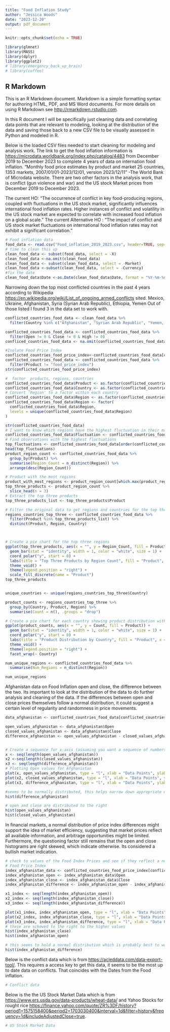 ```yaml
---
title: "Food Inflation Study"
author: "Jessica Woods"
date: "2023-12-20"
output: pdf_document
---
```


```r
knitr::opts_chunk$set(echo = TRUE)

library(glmnet)
library(MASS)
library(dplyr)
library(ggplot2)
# library(emergency_back_up_brain)
# library(coffee)

```

## R Markdown

This is an R Markdown document. Markdown is a simple formatting syntax for authoring HTML, PDF, and MS Word documents. For more details on using R Markdown see <http://rmarkdown.rstudio.com>.

In this R document I will be specifically just cleaning data and correlating data points that are relevant to modeling, looking at the distribution of the data and saving those back to a new CSV file to be visually assessed in Python and modeled in R. 

Below is the loaded CSV files needed to start cleaning for modeling and analysis work. The link to get the food inflation information is <https://microdata.worldbank.org/index.php/catalog/4483> from December 2019 to December 2023 to complete 4 years of data on internation food inflation. 
"Monthly food price estimates by product and market 25 countries, 1353 markets, 2007/01/01-2023/12/01, version 2023/12/11" -The World Bank of Microdata website.
There are two other factors in the analysis work, that is conflict (gun violence and war) and the US stock Market prices from December 2019 to December 2023.

The current HO: "The occurrence of conflict in key food-producing regions, coupled with fluctuations in the US stock market, significantly influences international food inflation rates. Higher instances of conflict and volatility in the US stock market are expected to correlate with increased food inflation on a global scale."
The current Alternative HO : "The impact of conflict and US stock market fluctuations on international food inflation rates may not exhibit a significant correlation."

```r
# Food inflation data
food_data <- read.csv("Food_inflation_2019_2023.csv", header=TRUE, sep=",")
# time to clean this up
clean_food_data <- subset(food_data, select = -X)
clean_food_data <-na.omit(clean_food_data)
clean_food_data <- subset(clean_food_data, select = -Market)
clean_food_data <-subset(clean_food_data, select = -Currency)
#fix the date
clean_food_data$Date <-as.Date(clean_food_data$Date, format = "%Y-%m-%d")

```

Narrowing down the top most conflicted countries in the past 4 years according to Wikipedia <https://en.wikipedia.org/wiki/List_of_ongoing_armed_conflicts> sited.
Mexico, Ukraine, Afghanistan, Syria (Syrian Arab Republic), Ethiopia, Yemen Out of those listed I found 3
in the data set to work with.

```r
conflicted_countries_food_data <- clean_food_data %>%
  filter(Country %in% c("Afghanistan", "Syrian Arab Republic", "Yemen, Rep."))

conflicted_countries_food_data <- conflicted_countries_food_data %>%
  filter(Open != 0 & Close != 0 & High != 0)
confliced_countries_food_data <- na.omit(conflicted_countries_food_data[c("Open", "Close")])

#Isolate Food Price Index
conflicted_countries_food_price_index<-conflicted_countries_food_data[conflicted_countries_food_data$Product == "food_price_index", ]
conflicted_countries_food_data <- conflicted_countries_food_data %>%
  filter(Product != "food_price_index")
str(conflicted_countries_food_price_index)

#  factor  products, regions, countries
conflicted_countries_food_data$Product <- as.factor(conflicted_countries_food_data$Product)
conflicted_countries_food_data$Country <- as.factor(conflicted_countries_food_data$Country)
# Convert 'Region' to a factor within each country
conflicted_countries_food_data$Region <- as.factor(conflicted_countries_food_data$Region)
conflicted_countries_food_data$Region <- factor(
  conflicted_countries_food_data$Region,
  levels = unique(conflicted_countries_food_data$Region) 
)

str(conflicted_countries_food_data)
# I want to know which regions have the highest fluctuation in their markets
conflicted_countries_food_data$Fluctuation <- conflicted_countries_food_data$Close - conflicted_countries_food_data$Open
# Find observations with the highest fluctuations
top_fluctuations <- conflicted_countries_food_data[order(conflicted_countries_food_data$Fluctuation, decreasing = TRUE), ]
head(top_fluctuations)
product_region_count <- conflicted_countries_food_data %>%
  group_by(Product) %>%
  summarise(Region_Count = n_distinct(Region)) %>%
  arrange(desc(Region_Count))

# Product with the most regions
product_with_most_regions <- product_region_count[which.max(product_region_count$Region_Count), ]
top_three_products <- product_region_count %>%
  slice_head(n = 3)
# Extract the top three products
top_three_products_list <- top_three_products$Product

# Filter the original data to get regions and countries for the top three products
regions_countries_top_three <- conflicted_countries_food_data %>%
  filter(Product %in% top_three_products_list) %>%
  distinct(Product, Region, Country)



# Create a pie chart for the top three regions
ggplot(top_three_products, aes(x = "", y = Region_Count, fill = Product)) +
  geom_bar(stat = "identity", width = 1, color = "white", size = 1) +
  coord_polar("y", start = 0) +
  labs(title = "Top Three Products by Region Count", fill = "Product", x = NULL, y = NULL) +
  theme_void() +
  theme(legend.position = "right") +
  scale_fill_discrete(name = "Product")
top_three_products


unique_countries <- unique(regions_countries_top_three$Country)

product_counts <- regions_countries_top_three %>%
  group_by(Country, Product, Region) %>%
  summarise(Count = n(), .groups = "drop")

# Create a pie chart for each country showing product distribution within regions
ggplot(product_counts, aes(x = "", y = Count, fill = Product)) +
  geom_bar(stat = "identity", width = 1, color = "white", size = 1) +
  coord_polar("y", start = 0) +
  labs(title = "Product Distribution by Country", fill = "Product", x = NULL, y = NULL) +
  theme_void() +
  theme(legend.position = "right") +
  facet_wrap(~ Country)

num_unique_regions <- conflicted_countries_food_data %>%
  summarise(Num_Regions = n_distinct(Region))

num_unique_regions
```

Afghanistan data on Food Inflation open and close, the difference between the two. Its important to look at the distribution of the data to do further analysis and cleaning of the data. If the differences between open and close prices themselves follow a normal distribution, it could suggest a certain level of regularity and randomness in price movements.
```r
data_afghanistan <- conflicted_countries_food_data[conflicted_countries_food_data$Country == "Afghanistan", ]

open_values_afghanistan <- data_afghanistan$Open
closed_values_afghanistan <- data_afghanistan$Close
difference_afghanistan <- open_values_afghanistan - closed_values_afghanistan


# Create a sequence for x-axis (assuming you want a sequence of numbers as x-axis)
x <- seq(length(open_values_afghanistan))
x2 <-seq(length(closed_values_afghanistan))
x3 <- seq(length(difference_afghanistan))
# Plotting Open values for Afghanistan
plot(x, open_values_afghanistan, type = "l", xlab = "Data Points", ylab = "Open Values", main = "Open Values for Afghanistan")
plot(x2, closed_values_afghanistan, type = "l", xlab = "Data Points", ylab = "Closed Values", main = "Closed Values for Afghanistan")
plot(x3, difference_afghanistan, type = "l", xlab = "Data Points", ylab = "Closed Values", main = "Closed Values for Afghanistan")

#seems to be normally distributed, this helps narrow down appropriate models to examine Afghanistan specifically.
hist(difference_afghanistan)

# open and close are distributed to the right
hist(open_values_afghanistan)
hist(closed_values_afghanistan)
```
In financial markets, a normal distribution of price index differences might support the idea of market efficiency, suggesting that market prices reflect all available information, and arbitrage opportunities might be limited. Furthermore,  the questioning factor still remains that the open and close histograms are right skewed, which indicate otherwise. Its considered a bullish market indication.

```r
# check to values of the Food Index Prices and see if they reflect a normal distribution or not
# Food Price Index
index_afghanistan_data <- conflicted_countries_food_price_index[conflicted_countries_food_price_index$Country=="Afghanistan",]
index_afghanistan_open <- index_afghanistan_data$Open
index_afghanistan_close <- index_afghanistan_data$Close
index_afghanistan_difference <- index_afghanistan_open - index_afghanistan_close

x1_index <- seq(length(index_afghanistan_open))
x2_index <- seq(length(index_afghanistan_close))
x3_index <- seq(length(index_afghanistan_difference))

plot(x1_index, index_afghanistan_open, type = "l", xlab = "Data Points", ylab = "Open Values", main = "Open Values for Food Index Prices Afghanistan")
plot(x2_index, index_afghanistan_close, type = "l", xlab = "Data Points", ylab = "Closed Values", main = "Open Values for Food Index Prices Afghanistan")
plot(x3_index, index_afghanistan_difference, type = "l", xlab = "Data Points", ylab = "Difference in Values", main = "Difference in Values for Food Index Prices Afghanistan")
# these are sckewed to the right to the higher values
hist(index_afghanistan_close)
hist(index_afghanistan_open)

# this seems to hold a normal distribution which is probably best to work with-
hist(index_afghanistan_difference)

```

Below is the conflict data which is from <https://acleddata.com/data-export-tool/>. This requires a access key to get this data, it seems to be the most up to date data on conflicts. That coincides with the Dates from the Food inflation.

```r
# Conflict data


```

Below is the the US Stock Market Data which is from <https://www.ers.usda.gov/data-products/wheat-data/> and Yahoo Stocks for rought rice <https://finance.yahoo.com/quote/ZR%3DF/history?period1=1575158400&period2=1703030400&interval=1d&filter=history&frequency=1d&includeAdjustedClose=true>. 
```r
# US Stock Market Data

```